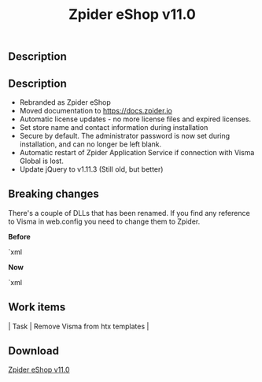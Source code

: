 ﻿---
title: "Zpider eShop v11.0"
metaTitle: "Release Notes - 11.0"
metaDescription: "These are release notes for v11.0 of Zpider eShop"
---

## Description
## Description

- Rebranded as Zpider eShop
- Moved documentation to https://docs.zpider.io
- Automatic license updates - no more license files and expired licenses.
- Set store name and contact information during installation
- Secure by default. The administrator password is now set during installation, and can no longer be left blank.
- Automatic restart of Zpider Application Service if connection with Visma Global is lost.
- Update jQuery to v1.11.3 (Still old, but better)

## Breaking changes

There's a couple of DLLs that has been renamed. If you find any reference to Visma in web.config you need to change them to Zpider.

**Before**

`xml
<add verb="*" path="*/psp/bbs/request.aspx" type="Visma.Payment.Terminal.Psp.Bbs.RequestHandler, Payment.Terminal.Base" />
<add verb="*" path="*/psp/bbs/response.aspx" type="Visma.Payment.Terminal.Psp.Bbs.ResponseHandler, Payment.Terminal.Base" />
<add verb="*" path="*/psp/posten/echo.aspx" type="Visma.Payment.Terminal.Psp.Posten.CancelHandler, Payment.Terminal.Base" />
<add verb="*" path="*/psp/posten/cancel.aspx" type="Visma.Payment.Terminal.Psp.Posten.CancelHandler, Payment.Terminal.Base" />
<add verb="*" path="*/psp/posten/request.aspx" type="Visma.Payment.Terminal.Psp.Posten.RequestHandler, Payment.Terminal.Base" />
<add verb="*" path="*/psp/posten/response.aspx" type="Visma.Payment.Terminal.Psp.Posten.ResponseHandler, Payment.Terminal.Base" />


**Now**

`xml
<add verb="*" path="*/psp/bbs/request.aspx" type="Zpider.Payment.Terminal.Psp.Bbs.RequestHandler, Payment.Terminal.Base" />
<add verb="*" path="*/psp/bbs/response.aspx" type="Zpider.Payment.Terminal.Psp.Bbs.ResponseHandler, Payment.Terminal.Base" />
<add verb="*" path="*/psp/posten/echo.aspx" type="Zpider.Payment.Terminal.Psp.Posten.CancelHandler, Payment.Terminal.Base" />
<add verb="*" path="*/psp/posten/cancel.aspx" type="Zpider.Payment.Terminal.Psp.Posten.CancelHandler, Payment.Terminal.Base" />
<add verb="*" path="*/psp/posten/request.aspx" type="Zpider.Payment.Terminal.Psp.Posten.RequestHandler, Payment.Terminal.Base" />
<add verb="*" path="*/psp/posten/response.aspx" type="Zpider.Payment.Terminal.Psp.Posten.ResponseHandler, Payment.Terminal.Base" />


## Work items
| Task | Remove Visma from htx templates |

## Download

[Zpider eShop v11.0](https://download.zpider.io/release/Zpider-v11.0.zip)

